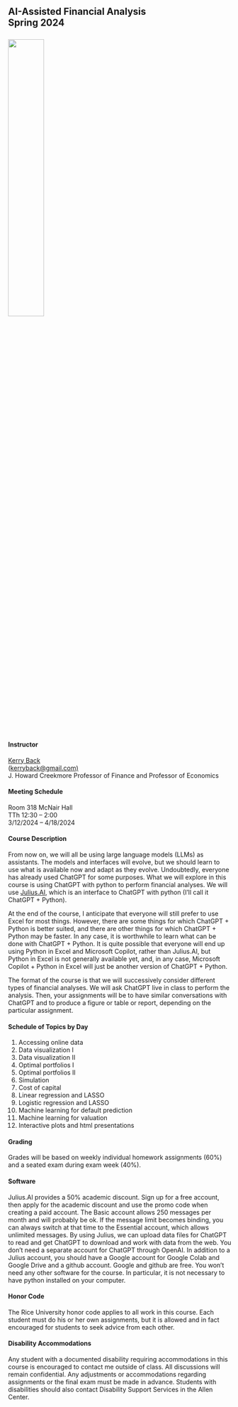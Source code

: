 
## AI-Assisted Financial Analysis<br>Spring 2024<br><br>![](images/RiceBusiness-transparent-logo-sm.png){width=40%} 


#### Instructor

[Kerry Back](https://kerryback.com)<br> (<a href="mailto:kerryback@gmail.com">kerryback@gmail.com)</a><br>
J. Howard Creekmore Professor of Finance and Professor of Economics

#### Meeting Schedule

Room 318 McNair Hall<br>
TTh 12:30 -- 2:00<br>
3/12/2024 -- 4/18/2024

#### Course Description

From now on, we will all be using large language models (LLMs) as assistants.  The models and interfaces will evolve, but we should learn to use what is available now and adapt as they evolve.  Undoubtedly, everyone has already used ChatGPT for some purposes.  What we will explore in this course is using ChatGPT with python to perform financial analyses.  We will use [Julius.AI](https://julius.ai/), which is an interface to ChatGPT with python (I'll call it ChatGPT + Python). 

At the end of the course, I anticipate that everyone will still prefer to use Excel for most things.  However, there are some things for which ChatGPT + Python is better suited, and there are other things for which ChatGPT + Python may be faster.  In any case, it is worthwhile to learn what can be done with ChatGPT + Python.  It is quite possible that everyone will end up using Python in Excel and Microsoft Copilot, rather than Julius.AI, but Python in Excel is not generally available yet, and, in any case, Microsoft Copilot + Python in Excel will just be another version of ChatGPT + Python.

The format of the course is that we will successively consider different types of financial analyses.  We will ask ChatGPT live in class to perform the analysis.  Then, your assignments will be to have similar conversations with ChatGPT and to produce a figure or table or report, depending on the particular assignment.

#### Schedule of Topics by Day

1.  Accessing online data
2.  Data visualization I
3.  Data visualization II
4.  Optimal portfolios I 
5.  Optimal portfolios II  
6.  Simulation
7.  Cost of capital
8.  Linear regression and LASSO
9.  Logistic regression and LASSO
10. Machine learning for default prediction
11. Machine learning for valuation
12. Interactive plots and html presentations

#### Grading

Grades will be based on weekly individual homework assignments (60%) and a seated exam during exam week (40%).

#### Software

Julius.AI provides a 50% academic discount.  Sign up for a free account, then apply for the academic discount and use the promo code when creating a paid account.  The Basic account allows 250 messages per month and will probably be ok.  If the message limit becomes binding, you can always switch at that time to the Essential account, which allows unlimited messages.  By using Julius, we can upload data files for ChatGPT to read and get ChatGPT to download and work with data from the web.  You don't need a separate account for ChatGPT through OpenAI.  In addition to a Julius account, you should have a Google account for Google Colab and Google Drive and a github account.  Google and github are free.  You won't need any other software for the course.  In particular, it is not necessary to have python installed on your computer.

#### Honor Code

The Rice University honor code applies to all work in this course.  Each student must do his or her own assignments, but it is allowed and in fact encouraged for students to seek advice from each other. 

#### Disability Accommodations

Any student with a documented disability requiring accommodations in this course is encouraged to
contact me outside of class. All discussions will remain confidential. Any adjustments or accommodations
regarding assignments or the final exam must be made in advance. Students with disabilities
should also contact Disability Support Services in the Allen Center.





